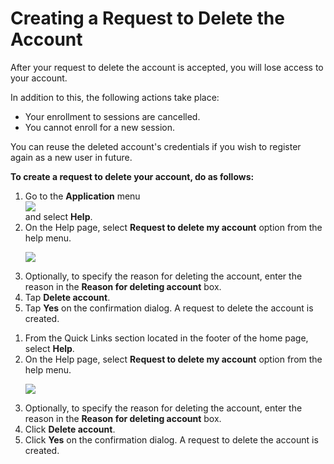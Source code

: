 
# Creating a Request to Delete the Account

After your request to delete the account is accepted, you will lose access to your account.

In addition to this, the following actions take place:

* Your enrollment to sessions are cancelled.
* You cannot enroll for a new session.

<Admonition type="tip">
<p>You can reuse the deleted account's credentials if you wish to register again as a new <PartialExample mentored /> user in future.</p>
</Admonition>

**To create a request to delete your account, do as follows:**

<Tabs>
<TabItem value="mentored mobile application" label="Mobile App" default>
<ol>
<li>Go to the <b>Application</b> menu <div class="inlineImg"><img src={BurgerMenu}/></div> and select <b>Help</b>.</li>
<li>On the Help page, select <b>Request to delete my account</b> option from the help menu.
<p>
    <img src={MenteeDeleteAccount} />
</p>
</li>
<li>Optionally, to specify the reason for deleting the account, enter the reason in the <b>Reason for deleting account</b> box.</li>
<li>Tap <b>Delete account</b>.</li>
<li>Tap <b>Yes</b> on the confirmation dialog. A request to delete the account is created.</li>
</ol>
</TabItem>
<TabItem value="mentored portal" label="Web Portal">
<ol>
<li>From the Quick Links section located in the footer of the home page, select <b>Help</b>.</li>
<li>On the Help page, select <b>Request to delete my account</b> option from the help menu.
<p>
    <img src={PortalMenteeDeleteAccount} />
</p>
</li>
<li>Optionally, to specify the reason for deleting the account, enter the reason in the <b>Reason for deleting account</b> box.</li>
<li>Click <b>Delete account</b>.</li>
<li>Click <b>Yes</b> on the confirmation dialog. A request to delete the account is created.</li>
</ol>  
</TabItem>
</Tabs>